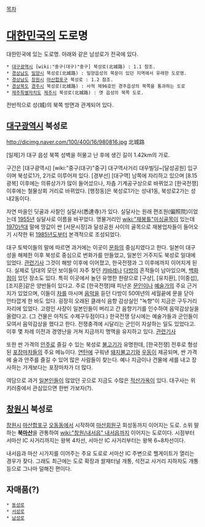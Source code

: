 [[목차]]

= [[대한민국]]의 도로명 =
대한민국에 있는 도로명. 아래와 같은 남성로가 전국에 있다.

 * [[대구광역시]] [wiki:"중구(대구)"중구] 북성로(北城路) : 1.1 참조.
 * [[경상남도]] [[밀양시]] 북성로(北城路) : 밀양읍성의 북문이 있던 지역에서 유래한 도로명.
 * [[경상남도]] [[창원시]] [[마산합포구]] 북성로 : 1.2 참조.
 * [[경상북도]] [[경주시]] 북성로(北城路) : 사적 제96호인 경주읍성의 북쪽을 통과하는 도로
 * [[제주특별자치도]] [[제주시]] 북성로(北城路) : 옛 읍성의 북쪽 도로.

전반적으로 성(城)의 북쪽 방면과 관계되어 있다.

== [[대구광역시]] 북성로 ==
http://dicimg.naver.com/100/400/16/980816.jpg
北城路

[일제]가 대구 읍성 북쪽 성벽을 허물고 난 후에 생긴 길이 1.42km의 가로.

구간은 [대구광역시] [wiki:"중구(대구)"중구] 대구역사거리 대우빌딩~[달성공원] 입구이며 북성로1가, 2가로 이루어져 있다. [경부선] [대구역] 남쪽에 자리하고 있으며 [8.15광복] 이후에는 의류상가가 많이 들어섰으나, 차츰 기계공구상으로 바뀌었고 [한국전쟁] 이후에는 철물상회 거리로 바뀌었다. [행정동]은 북성로1가는 성내1동, 북성로2가는 성내2동이다.

자연 마을인 딧골과 사찰인 실달사(悉達寺)가 있다. 실달사는 원래 편조원(偏照院)이었는데 [[1955년]] 실달사로 이름을 바꾸었다. 명물거리인 [[wiki:"재봉틀"미싱]][[골목]]이 있는데 [[1970년]]대 말에 땅값이 싼 [서문시장]과 달성공원 사이의 골목으로 재봉업자들이 들어오기 시작한 뒤 [[1985년]]도부터 본격적으로 조성되었다.

대구 토박이들의 말에 따르면 과거에는 이곳이 [[문화]]의 중심지였다고 한다. 일본이 대구성을 해체한 이후 북성로 중심으로 번화가를 만들었고, 일본인 거주지도 북성로 일대에 있었다. [http://news.naver.com/main/read.nhn?mode=LSD&mid=sec&sid1=102&oid=088&aid=0000314732 관련기사] 그것이 해방 이후에 이어졌고, 한국전쟁과 그 이후에까지 이어지게 된다. 실제로 당대의 모던 보이들이 자주 찾던 [[캬바레]]나 [[다방]]의 흔적들이 남아있으며, [[백화점]]이 있던 장소도 있다. 특히 이곳에서 놀던 유명한 한량으로 [구상], [유치환], [이중섭], [조지훈]같은 양반들이 있다고. 주로 [한국전쟁]때 피난온 [[문인]]이나 [[예술가]]의 주요 근거지가 있었으며, 이들이 [[차]]를 마시며 [[음악]]을 듣던 다방이 50여년의 세월끝에 문을 닫아 안타깝게 한 바도 있다. 굉장히 오래된 클래식 음향 감상실인 "녹향"이 지금은 구두거리 자리에 있었다. 고령인 사장이 일본인들이 버리고 간 음향기기를 인수하여 음악감상실을 올렸다고. (그 건물은 아직도 수제구두점이다.) 한국전쟁 당시에는 예술가들과 군인들이 모여서 음악감상을 했다고 한다. 전쟁충격에 시달리는 군인이 자살하는 일도 있었다고. 이후 몇 차례 이전과 경영난을 거쳐 지금까지 명맥을 유지하고 있다. [http://news.naver.com/main/read.nhn?mode=LSD&mid=sec&sid1=102&oid=088&aid=0000212008 관련기사]

또한 싼 가격의 [[안주]]로 즐길 수 있는 북성로 [[불고기]]가 유명한데, [한국전쟁] 전후로 형성된 [[포장마차]]들의 주요 메뉴이다. [[연탄]]에 구워낸 [[돼지불고기]]와 [[우동]]이 제공되며, 싼 가격에 술과 안주를 즐길 수 있어 많은 사람들이 찾는다. 예나 지금이나 건물에 세를 내고 장사하는 가게보다는 포장마차가 더 많다.

여담으로 과거 [[일본인]]들이 많았던 곳으로 지금도 수많은 [[적산가옥]]이 있다. 대구사는 위키러중에서 관심있으면 한번 가보자(?).

== [[창원시]] 북성로 ==
[[창원]]시 [[마산합포구]] [[오동동]]에서 시작하여 [[마산회원구]] 회성동까지 이어지는 도로. 소위 말하는 '''북[[마산]]'''을 관통하여 [[wiki:"창원/내서읍" 내서읍]]까지 이어지는 도로이다. 시점부터 서마산 IC 사거리까지는 왕복 4차선, 서마산 IC 사거리부터는 왕복 6~8차선이다.

내서읍과 마산 시가지를 이어주는 주요 도로로 서마산 IC 주변으로 헬게이트가 열리는 경우가 잦다. 그래도 최근에는 도로 확장과 쌀재터널 개통, 석전교 사거리 지하차도 개통 등으로 그나마 덜해진 편이다.

== 자매품(?) ==
 * [[동성로]]
 * [[서성로]]
 * [[남성로]]

